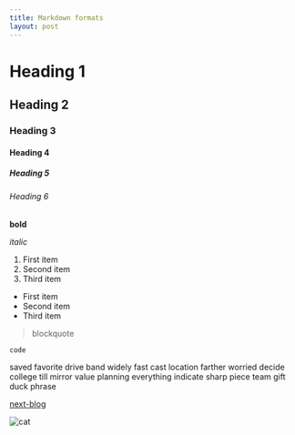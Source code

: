 ```yaml
---
title: Markdown formats
layout: post
---
```


# Heading 1

## Heading 2

### Heading 3

#### Heading 4

##### Heading 5

###### Heading 6

**bold**

_italic_

1. First item
2. Second item
3. Third item

- First item
- Second item
- Third item

> blockquote

`code`

saved favorite drive band widely fast cast location farther worried decide college till mirror value planning everything indicate sharp piece team gift duck phrase

[next-blog](https://github.com/next-blog)

![cat](https://c.wallhere.com/photos/43/93/cat_catlovers_photo_portrait_photography_green_animal-540681.jpg!d)
